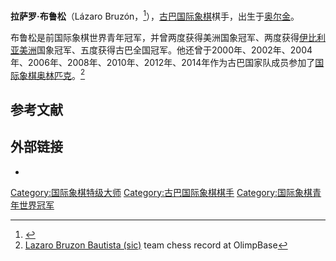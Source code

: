 {{Infobox chess player
|image = Lázaro Bruzón.jpg
|name = 拉萨罗·布鲁松
|caption = 摄于2005年
|birthname = Lázaro Bruzón Batista
|country = [[古巴|古巴]]
|birth_date = {{Birth date and age|df=yes|1982|5|2}}
|birth_place = 古巴[[奥尔金|奥尔金]]
|death_date = 
|death_place = 
|title = [[国际象棋特级大师|特级大师]]
|worldchampion = 
|rating = 
|peakrating = 2711（2012年5月）
|FideID = 3503739
}}
'''拉萨罗·布鲁松'''（Lázaro Bruzón，{{bd|1982年|5月2日}}<ref>{{cite web|url=http://www.chessninja.com/dailydirt/2000/10/interview-with-gm-lazaro-bruzon-world-champion-under-20-2000.htm|title=Interview with GM Lázaro Bruzón, World Champion under 20 (2000)|publisher=Chess Ninja|last=Zenon|first=Franco|date=5 October 2000|accessdate=10 September 2015|archive-date=2018-10-04|archive-url=https://web.archive.org/web/20181004151721/http://www.chessninja.com/dailydirt/2000/10/interview-with-gm-lazaro-bruzon-world-champion-under-20-2000.htm|dead-url=no}}</ref>），[[古巴|古巴]][[国际象棋|国际象棋]]棋手，出生于[[奥尔金|奥尔金]]。

布鲁松是前国际象棋世界青年冠军，并曾两度获得美洲国象冠军、两度获得[[伊比利亚美洲|伊比利亚美洲]]国象冠军、五度获得古巴全国冠军。他还曾于2000年、2002年、2004年、2006年、2008年、2010年、2012年、2014年作为古巴国家队成员参加了[[国际象棋奥林匹克|国际象棋奥林匹克]]。<ref>[http://www.olimpbase.org/players/yi4g4scn.html Lazaro Bruzon Bautista (sic)] {{Wayback|url=http://www.olimpbase.org/players/yi4g4scn.html |date=20201023160037 }} team chess record at OlimpBase</ref>

== 参考文献 ==
{{reflist}}

== 外部链接 ==
*{{Chessgames player|id=49084}}

{{chess-bio-stub}}
[[Category:国际象棋特级大师|Category:国际象棋特级大师]]
[[Category:古巴国际象棋棋手|Category:古巴国际象棋棋手]]
[[Category:国际象棋青年世界冠军|Category:国际象棋青年世界冠军]]
